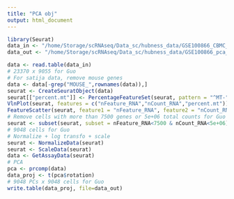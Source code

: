 ```yaml
---
title: "PCA obj"
output: html_document
---
```


```r
library(Seurat)
data_in <- "/home/Storage/scRNAseq/Data_sc/hubness_data/GSE100866_CBMC_8K_13AB_10X-RNA_umi.csv"
data_out <- "/home/Storage/scRNAseq/Data_sc/hubness_data/GSE100866_pca_readyforhubness.csv"
```

```r
data <- read.table(data_in)
# 23370 x 9055 for Guo
# For satija data, remove mouse genes
data <- data[-grep("MOUSE_",rownames(data)),]
seurat <- CreateSeuratObject(data)
seurat[["percent.mt"]] <- PercentageFeatureSet(seurat, pattern = "^MT-")
VlnPlot(seurat, features = c("nFeature_RNA","nCount_RNA","percent.mt"))
FeatureScatter(seurat, feature1 = "nFeature_RNA", feature2 = "nCount_RNA")
# Remove cells with more than 7500 genes or 5e+06 total counts for Guo
seurat <- subset(seurat, subset = nFeature_RNA<7500 & nCount_RNA<5e+06)
# 9048 cells for Guo
# Normalize + log transfo + scale
seurat <- NormalizeData(seurat)
seurat <- ScaleData(seurat)
data <- GetAssayData(seurat)
# PCA
pca <- prcomp(data)
data_proj <- t(pca$rotation)
# 9048 PCs x 9048 cells for Guo
write.table(data_proj, file=data_out)
```
